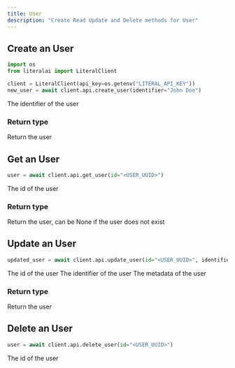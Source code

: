 ```yaml
---
title: User
description: "Create Read Update and Delete methods for User"
---
```


## Create an User

```python
import os
from literalai import LiteralClient

client = LiteralClient(api_key=os.getenv("LITERAL_API_KEY"))
new_user = await client.api.create_user(identifier="John Doe")
```

<ParamField path="identifier" type="string" required>
  The identifier of the user
</ParamField>

### Return type

<ResponseField name="user" type="User">
  Return the user
</ResponseField>

## Get an User

```python
user = await client.api.get_user(id="<USER_UUID>")
```

<ParamField path="id" type="uuid" required>
  The id of the user
</ParamField>

### Return type

<ResponseField name="user" type="User">
  Return the user, can be None if the user does not exist
</ResponseField>

## Update an User

```python
updated_user = await client.api.update_user(id="<USER_UUID>", identifier="Jane Doe")
```

<ParamField path="id" type="uuid" required>
  The id of the user
</ParamField>

<ParamField path="identifier" type="string">
  The identifier of the user
</ParamField>

<ParamField path="metadata" type="dict">
  The metadata of the user
</ParamField>

### Return type

<ResponseField name="user" type="User">
  Return the user
</ResponseField>

## Delete an User

```python
user = await client.api.delete_user(id="<USER_UUID>")
```

<ParamField path="id" type="uuid" required>
  The id of the user
</ParamField>
